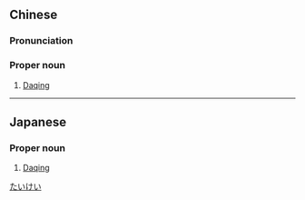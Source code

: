 {{also|大庆}}
==Chinese==
{{zh-forms|s=大庆}}

===Pronunciation===
{{zh-pron
|m=Dàqìng
|c=daai6 hing3
|cat=pn
}}

===Proper noun===
{{zh-proper noun}}

# [[Daqing]]

{{zh-cat|Cities}}

----

==Japanese==
{{ja-kanjitab|だい|けい|yomi=o}}

===Proper noun===
{{ja-pos|proper|だいけい}}

# [[Daqing]]

[[Category:ja:Cities|たいけい]]